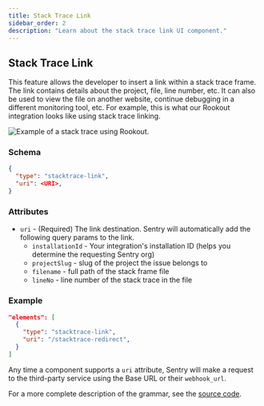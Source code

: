 ```yaml
---
title: Stack Trace Link
sidebar_order: 2
description: "Learn about the stack trace link UI component."
---
```


## Stack Trace Link

This feature allows the developer to insert a link within a stack trace frame. The link contains details about the project, file, line number, etc. It can also be used to view the file on another website, continue debugging in a different monitoring tool, etc. For example, this is what our Rookout integration looks like using stack trace linking.

![Example of a stack trace using Rookout.](stack-trace-example.png)

### Schema

```json
{
  "type": "stacktrace-link",
  "uri": <URI>,
}
```

### Attributes

- `uri` - (Required) The link destination. Sentry will automatically add the following query params to the link.
    - `installationId` - Your integration's installation ID (helps you determine the requesting Sentry org)
    - `projectSlug` - slug of the project the issue belongs to
    - `filename` - full path of the stack frame file
    - `lineNo` - line number of the stack trace in the file

### Example

```json
"elements": [
  {
    "type": "stacktrace-link",
    "uri": "/stacktrace-redirect",
  }
]
```

Any time a component supports a `uri` attribute, Sentry will make a request to the third-party service using the Base URL or their `webhook_url`.

For a more complete description of the grammar, see the [source code](https://github.com/getsentry/sentry/blob/master/src/sentry/api/validators/sentry_apps/schema.py).
